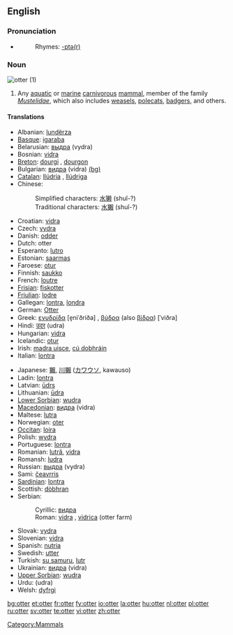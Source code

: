 {{wikipedia}}
==English==

===Pronunciation===
* {{IPA|/ˈɒtə/}}
*: Rhymes: [[Rhymes:English:-ɒtə(r)|-ɒtə(r)]]</font>

===Noun===
[[Image:Loutre des pyrenees baronnies 2004.jpg|thumb|otter (1)]]
{{en-noun}}

# Any [[aquatic]] or [[marine]] [[carnivorous]] [[mammal]], member of the family ''[[Mustelidae]]'', which also includes [[weasel]]s, [[polecat]]s, [[badger]]s, and others.

====Translations====
{{trans-top|The mammal}}
* Albanian: [[lundërza]]
* [[Basque]]: [[igaraba]]
* Belarusian: [[выдра]] (vydra)
* Bosnian: [[vidra]] {{f}}
* [[Breton]]: [[dourgi]] {{m}}, [[dourgon]] {{p}}
* Bulgarian: [[видра]] (vidra) [[:bg:видра|(bg)]]
* [[Catalan]]: [[llúdria]] {{f}}, [[llúdriga]] {{f}}
* Chinese:
*: Simplified characters: [[水獭]] (shuǐ-?)
*: Traditional characters: [[水獺]] (shuǐ-?)
* Croatian: [[vidra]] {{f}}
* Czech: [[vydra]]
* Danish: [[odder]]
* Dutch: otter {{m}}
* Esperanto: [[lutro]]
* Estonian: [[saarmas]]
* Faroese: [[otur]]
* Finnish: [[saukko]]
* French: [[loutre]] {{f}}
* [[Frisian]]: [[fiskotter]]
* [[Friulian]]: [[lodre]]
* Gallegan: [[lontra]], [[londra]]
* German: [[Otter]] {{m}}
* Greek: [[ενυδρίδα]] [e̞niˈðriða] {{f}}, [[βύδρα]] (also [[βίδρα]]) [ˈviðra] {{f}}
* Hindi: [[उदर]] (udra) {{m}}
* Hungarian: [[vidra]]
* Icelandic: [[otur]] {{m}}
* Irish: [[madra uisce]], [[cú dobhráin]]
* Italian: [[lontra]] {{f}}
{{trans-mid}}
* Japanese: [[獺]], [[川獺]] ([[カワウソ]], kawauso)
* Ladin: [[lontra]]
* Latvian: [[ūdrs]]
* Lithuanian: [[ūdra]]
* [[Lower Sorbian]]: [[wudra]]
* [[Macedonian]]: [[видра]] (vidra)
* Maltese: [[lutra]]
* Norwegian: [[oter]]
* [[Occitan]]: [[loira]]
* Polish: [[wydra]]
* Portuguese: [[lontra]]
* Romanian: [[lutră]], [[vidra]]
* Romansh: [[ludra]]
* Russian: [[выдра]] (vydra)
* Sami: [[čeavrris]]
* [[Sardinian]]: [[lontra]]
* Scottish: [[dòbhran]]
* Serbian:
*: Cyrillic: [[видра]] {{f}}
*: Roman: [[vidra]] {{f}}, [[vidrica]] (otter farm)
* Slovak: [[vydra]]
* Slovenian: [[vidra]] {{f}}
* Spanish: [[nutria]] {{f}}
* Swedish: [[utter]] {{c}}
* Turkish: [[su samuru]], [[lutr]]
* Ukrainian: [[видра]] (vidra)
* [[Upper Sorbian]]: [[wudra]]
* Urdu: {{URchar|[[ادر]]}} (udra) {{m}}
* Welsh: [[dyfrgi]]
{{trans-bottom}}

[[Category:Mammals]]

[[bg:otter]]
[[et:otter]]
[[fr:otter]]
[[fy:otter]]
[[io:otter]]
[[la:otter]]
[[hu:otter]]
[[nl:otter]]
[[pl:otter]]
[[ru:otter]]
[[sv:otter]]
[[te:otter]]
[[vi:otter]]
[[zh:otter]]